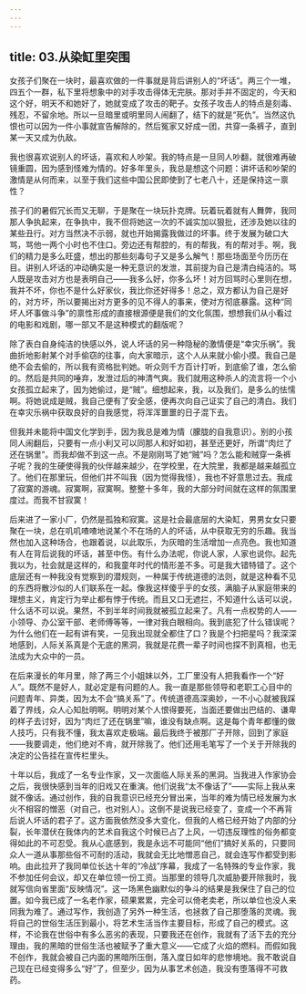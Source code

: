 ```yaml
---
---
---
```

title: 03.从染缸里突围
---




女孩子们聚在一块时，最喜欢做的一件事就是背后讲别人的“坏话”。两三个一堆，四五个一群，私下里将想象中的对手攻击得体无完肤。那对手并不固定的，今天和这个好，明天不和她好了，她就变成了攻击的靶子。女孩子攻击人的特点是刻毒、残忍，不留余地。所以一旦暗里或明里同人闹翻了，结下的就是“死仇”。当然这仇恨也可以因为一件小事就宣告解除的，然后冤家又好成一团，共穿一条裤子，直到某一天又成为仇敌。

我也很喜欢说别人的坏话，喜欢和人吵架。我的特点是一旦同人吵翻，就很难再破镜重圆，因为感到怪难为情的。好多年里头，我总是想这个问题：讲坏话和吵架的激情是从何而来，以至于我们这些中国公民即使到了七老八十，还是保持这一禀性？

孩子们的暑假冗长而又无聊，于是聚在一块玩扑克牌。玩着玩着就有人舞弊，我同那人争执起来，在争执中，我不但将她这一次的不诚实加以狠批，还涉及她以往的某些丑行。对方当然决不示弱，就也开始揭露我做过的坏事。终于发展为破口大骂，骂他一两个小时也不住口。旁边还有帮腔的，有的帮我，有的帮对手。啊，我们的精力是多么旺盛，想出的那些刻毒句子又是多么解气！那些场面至今历历在目。讲别人坏话的冲动确实是一种无意识的发泄，其前提为自己是清白纯洁的。骂人既是攻击对方也是表明自己——我多么好，你多么坏！对方回骂时心里则在想，我并不坏，你也不是什么好家伙，我比你还好得多！总之，双方都认为自己是好的，对方坏，所以要揭出对方更多的见不得人的事来，使对方彻底暴露。这种“同坏人坏事做斗争”的禀性形成的直接根源便是我们的文化氛围，想想我们从小看过的电影和戏剧，哪一部又不是这种模式的翻版呢？

除了表白自身纯洁的快感以外，说人坏话的另一种隐秘的激情便是“幸灾乐祸”。我曲折地影射某个对手偷窃的往事，向大家暗示，这个人从来就小偷小摸。我自己是绝不会去偷的，所以我有资格批判她。听众则千方百计打听，到底偷了谁，怎么偷的。然后是共同的唾弃，发泄过后的神清气爽。我们就用这种杀人的流言将一个小女孩孤立起来了，因为她偷过，是“贼”。细想起来，我，以及我们，是多么的怯懦啊。将她说成是贼，我自己便有了安全感，便再次向自己证实了自己的清白。我们在幸灾乐祸中获取良好的自我感觉，将浑浑噩噩的日子混下去。

但我并未能将中国文化学到手，因为我总是难为情（朦胧的自我意识）。别的小孩同人闹翻后，只要有一点小利又可以同那人和好如初，甚至还更好，所谓“肉烂了还在锅里”。而我却做不到这一点。不是刚刚骂了她“贼”吗？怎么能和贼穿一条裤子呢？我的生硬使得我的伙伴越来越少，在学校里，在大院里，我都是越来越孤立了。他们在那里玩，但他们并不叫我（因为觉得我怪），我也不好意思过去。我成了寂寞的游魂。寂寞啊，寂寞啊。整整十多年，我的大部分时间就在这样的氛围里度过。而我不甘寂寞！

后来进了一家小厂，仍然是孤独和寂寞。这是社会最底层的大染缸，男男女女只要聚在一块，总在叽叽喳喳地说某个不在场的人的坏话，从中获取无穷的乐趣。我当然也加入这种场合，也跟着说，以此取乐，为灰暗的生活增加一点亮色。我也知道有人在背后说我的坏话，甚至中伤。有什么办法呢，你说人家，人家也说你。起先我以为，社会就是这样的，和我童年时代的情形差不多。可是我大错特错了。这个底层还有一种我没有觉察到的潜规则，一种属于传统道德的法则，就是这种看不见的东西将散沙似的人们联系在一起。像我这样傻乎乎的女孩，满脑子从家庭带来的理想主义，肯定行为举止都有悖于传统。而且又口无遮拦，不知道什么话可以说，什么话不可以说。果然，不到半年时间我就被孤立起来了。凡有一点权势的人——小领导、办公室干部、老师傅等等，一律对我白眼相向。我到底犯了什么错误呢？为什么他们在一起有讲有笑，一见我出现就全都住了口？我是个扫把星吗？我深深地感到，人际关系真是个无底的黑洞，我就是花费一辈子时间也探不到真相，也无法成为大众中的一员。

在后来漫长的年月里，除了两三个小姐妹以外，工厂里没有人把我看作一个“好人”。既然不是好人，就必定是有问题的人。我一直是那些领导和老职工心目中的问题青年、异类，因为太不会“搞关系”了。传统道德高深奥妙，一不小心就被我踩着了界线，众人心知肚明啊。明明对某个人恨得要死，当面还要做出巴结的、谦卑的样子去讨好，因为“肉烂了还在锅里”嘛，谁没有缺点啊。这是每个青年都懂的做人技巧，只有我不懂，我太喜欢走极端。最后我终于被那厂子开除，回到了家庭——我要调走，他们绝对不肯，就开除我了。他们还用毛笔写了一个关于开除我的决定的公告挂在宣传栏里头。

十年以后，我成了一名专业作家，又一次面临人际关系的黑洞。当我进入作家协会之后，我很快感到当年的旧戏又在重演。他们说我“太不像话了”——实际上我从来就不像话。通过创作，我的自我意识已经充分冒出来，当年的难为情已经发展为水火不相容的憎恶（对自己，也对别人）。这倒不是说我已经变了，变成一个不再背后说人坏话的君子了。这方面我依然没多大变化，但我的人格已经开始了内部的分裂，长年潜伏在我体内的艺术自我这个时候已占了上风，一切违反理性的俗务都变得如此的不可忍受。我从心底感到，我是永远不可能同“他们”搞好关系的，只要同众人一道从事那些俗不可耐的活动，我就会无比地憎恶自己，就会连写作都受到影响。由此拉开了我同单位长达十年的“冷战”序幕，我成了一名特殊的专业作家，我不参加任何会议，却又在单位领一份工资。当那里的领导几次威胁要开除我时，我就写信向省里面“反映情况”。这一场黑色幽默似的争斗的结果是我保住了自己的位置。如今我已成了一名老作家，硕果累累，完全可以倚老卖老，所以单位也没人来同我为难了。通过写作，我创造了另外一种生活，也拯救了自己那堕落的灵魂。我将自己的世俗生活压到最小，将艺术生活当作主要目标，形成了自己的模式。这样，不论我在世俗中有多么恶劣的表现，只要我还在创作，我就有了活下去的充分理由，我的黑暗的世俗生活也被赋予了重大意义——它成了火焰的燃料。而假如我不创作，我就会被自己内面的黑暗所压倒，落入度日如年的悲惨境地。我不敢说自己现在已经变得多么“好”了，但至少，因为从事艺术创造，我没有堕落得不可救药。